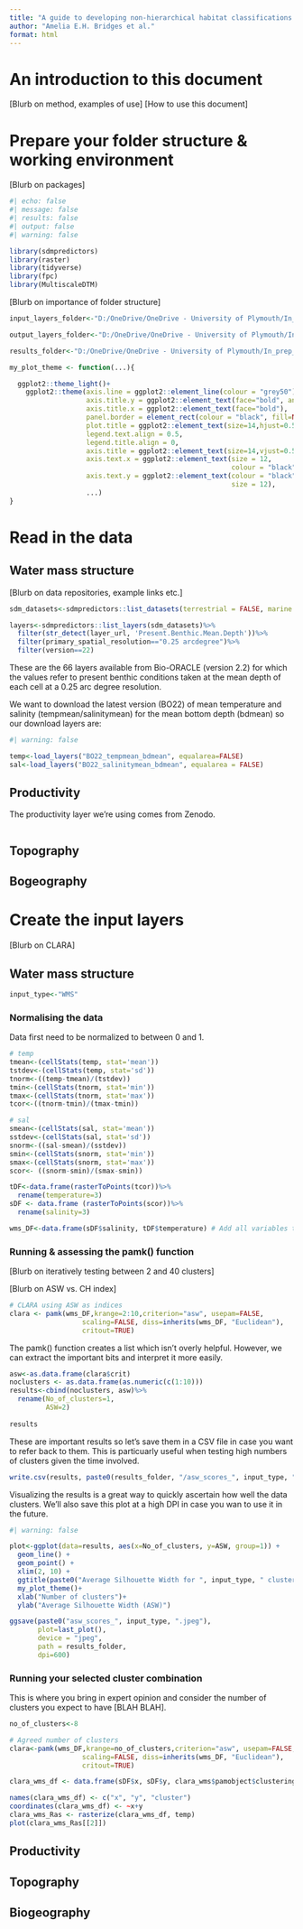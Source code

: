 ```yaml
---
title: "A guide to developing non-hierarchical habitat classifications using open-source data and software"
author: "Amelia E.H. Bridges et al."
format: html
---
```


# An introduction to this document 

[Blurb on method, examples of use]
[How to use this document]

# Prepare your folder structure & working environment

[Blurb on packages]

```r
#| echo: false
#| message: false
#| results: false
#| output: false
#| warning: false

library(sdmpredictors)
library(raster)
library(tidyverse)
library(fpc)
library(MultiscaleDTM)
```

[Blurb on importance of folder structure]

```r
input_layers_folder<-"D:/OneDrive/OneDrive - University of Plymouth/In_prep_submittted_manuscripts/Howell_etal_Global_HC/InputLayers"

output_layers_folder<-"D:/OneDrive/OneDrive - University of Plymouth/In_prep_submittted_manuscripts/Howell_etal_Global_HC/OutputLayers"

results_folder<-"D:/OneDrive/OneDrive - University of Plymouth/In_prep_submittted_manuscripts/Howell_etal_Global_HC/ResultsFiles"
```

```r
my_plot_theme <- function(...){

  ggplot2::theme_light()+
    ggplot2::theme(axis.line = ggplot2::element_line(colour = "grey50"),
                   axis.title.y = ggplot2::element_text(face="bold", angle=90),
                   axis.title.x = ggplot2::element_text(face="bold"),
                   panel.border = element_rect(colour = "black", fill=NA, linewidth=1),
                   plot.title = ggplot2::element_text(size=14,hjust=0.5),
                   legend.text.align = 0.5,
                   legend.title.align = 0,
                   axis.title = ggplot2::element_text(size=14,vjust=0.5),
                   axis.text.x = ggplot2::element_text(size = 12,
                                                       colour = "black"),
                   axis.text.y = ggplot2::element_text(colour = "black",
                                                       size = 12),
                   ...)
}
```

# Read in the data

## Water mass structure

[Blurb on data repositories, example links etc.]

```r
sdm_datasets<-sdmpredictors::list_datasets(terrestrial = FALSE, marine = TRUE)

layers<-sdmpredictors::list_layers(sdm_datasets)%>%
  filter(str_detect(layer_url, 'Present.Benthic.Mean.Depth'))%>%
  filter(primary_spatial_resolution=="0.25 arcdegree")%>%
  filter(version==22)
```

These are the 66 layers available from Bio-ORACLE (version 2.2) for which the values refer to present benthic conditions taken at the mean depth of each cell at a 0.25 arc degree resolution. 

We want to download the latest version (BO22) of mean temperature and salinity (tempmean/salinitymean) for the mean bottom depth (bdmean) so our download layers are:

```r
#| warning: false

temp<-load_layers("BO22_tempmean_bdmean", equalarea=FALSE)
sal<-load_layers("BO22_salinitymean_bdmean", equalarea = FALSE)

```

## Productivity

The productivity layer we're using comes from Zenodo. 

```r


```


## Topography

## Bogeography 

# Create the input layers

[Blurb on CLARA]

## Water mass structure

```r
input_type<-"WMS"
```

### Normalising the data 

Data first need to be normalized to between 0 and 1.

```r
# temp
tmean<-(cellStats(temp, stat='mean'))
tstdev<-(cellStats(temp, stat='sd'))
tnorm<-((temp-tmean)/(tstdev))
tmin<-(cellStats(tnorm, stat='min'))
tmax<-(cellStats(tnorm, stat='max'))
tcor<-((tnorm-tmin)/(tmax-tmin))

# sal
smean<-(cellStats(sal, stat='mean'))
sstdev<-(cellStats(sal, stat='sd'))
snorm<-((sal-smean)/(sstdev))
smin<-(cellStats(snorm, stat='min'))
smax<-(cellStats(snorm, stat='max'))
scor<- ((snorm-smin)/(smax-smin))

tDF<-data.frame(rasterToPoints(tcor))%>%
  rename(temperature=3)
sDF <- data.frame (rasterToPoints(scor))%>%
  rename(salinity=3)

wms_DF<-data.frame(sDF$salinity, tDF$temperature) # Add all variables to new data frame and select only columns with data in to remove georeferencing

```

### Running & assessing the pamk() function

[Blurb on iteratively testing between 2 and 40 clusters]

[Blurb on ASW vs. CH index]

```r

# CLARA using ASW as indices
clara <- pamk(wms_DF,krange=2:10,criterion="asw", usepam=FALSE, 
                  scaling=FALSE, diss=inherits(wms_DF, "Euclidean"),
                  critout=TRUE)
```

The pamk() function creates a list which isn't overly helpful. However, we can extract the important bits and interpret it more easily. 

```r
asw<-as.data.frame(clara$crit)
noclusters <- as.data.frame(as.numeric(c(1:10)))
results<-cbind(noclusters, asw)%>%
  rename(No_of_clusters=1,
         ASW=2)
  
results
```

These are important results so let's save them in a CSV file in case you want to refer back to them. This is particuarly useful when testing high numbers of clusters given the time involved. 

```r
write.csv(results, paste0(results_folder, "/asw_scores_", input_type, ".csv"), row.names = FALSE)
```

Visualizing the results is a great way to quickly ascertain how well the data clusters. We'll also save this plot at a high DPI in case you wan to use it in the future. 

```r
#| warning: false

plot<-ggplot(data=results, aes(x=No_of_clusters, y=ASW, group=1)) +
  geom_line() +
  geom_point() +
  xlim(2, 10) + 
  ggtitle(paste0("Average Silhouette Width for ", input_type, " clusters"))+
  my_plot_theme()+
  xlab("Number of clusters")+
  ylab("Average Silhouette Width (ASW)")

ggsave(paste0("asw_scores_", input_type, ".jpeg"), 
       plot=last_plot(), 
       device = "jpeg", 
       path = results_folder, 
       dpi=600)
```

### Running your selected cluster combination

This is where you bring in expert opinion and consider the number of clusters you expect to have [BLAH BLAH].

```r
no_of_clusters<-8
```

```r

# Agreed number of clusters
clara<-pamk(wms_DF,krange=no_of_clusters,criterion="asw", usepam=FALSE, 
                  scaling=FALSE, diss=inherits(wms_DF, "Euclidean"),
                  critout=TRUE)

clara_wms_df <- data.frame(sDF$x, sDF$y, clara_wms$pamobject$clustering)

names(clara_wms_df) <- c("x", "y", "cluster")
coordinates(clara_wms_df) <- ~x+y
clara_wms_Ras <- rasterize(clara_wms_df, temp)
plot(clara_wms_Ras[[2]])
```


## Productivity

## Topography

## Biogeography 
